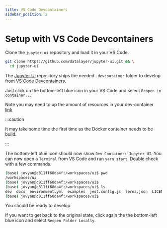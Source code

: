 ```yaml
---
title: VS Code Devcontainers
sidebar_position: 2
---
```


# Setup with VS Code Devcontainers

Clone the `jupyter-ui` repository and load it in your VS Code.

```bash
git clone https://github.com/datalayer/jupyter-ui.git && \
  cd jupyter-ui
```

The [Jupyter UI](https://github.com/datalayer/jupyter-ui) repository ships the needed `.devcontainer` folder to develop from [VS Code Devcontainers](https://code.visualstudio.com/docs/devcontainers/containers).

Just click on the bottom-left blue icon in your VS Code and select `Reopen in container...`

Note you may need to up the amount of resources in your dev-container [link](https://github.com/datalayer/jupyter-ui/issues/101)

:::caution

It may take some time the first time as the Docker container needs to be build.

:::

The bottom-left blue icon should now show `Dev Container: Jupyter UI`. You can now open a `Terminal` from VS Code and run `yarn start`. Double check with a few commands.

```bash
(base) jovyan@c811ff68da4f:/workspaces/ui$ pwd
/workspaces/ui
(base) jovyan@c811ff68da4f:/workspaces/ui$
(base) jovyan@c811ff68da4f:/workspaces/ui$ ls
dev  docs  environment.yml  examples  jest.config.js  lerna.json  LICENSE  Makefile  node_modules  package.json  packages  prettier.config.js  README.md  typedoc.json  ui.code-workspace  yarn.lock
(base) jovyan@c811ff68da4f:/workspaces/ui$
```

You should be ready to develop.

If you want to get back to the original state, click again the the bottom-left blue icon and select `Reopen Folder Locally`.

